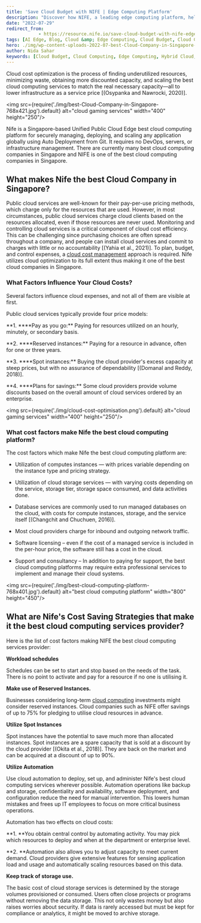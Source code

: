```yaml
---
title: 'Save Cloud Budget with NIFE | Edge Computing Platform'
description: "Discover how NIFE, a leading edge computing platform, helps you optimize cloud costs with innovative solutions and strategies."
date: "2022-07-29"
redirect_from: 
            - https://resource.nife.io/save-cloud-budget-with-nife-edge-computing-platform/
tags: [AI Edge, Blog, Cloud &amp; Edge Computing, Cloud Budget, Cloud Computing, Cloud Gaming, Edge Computing, Hybrid Cloud, Hybrid Cloud, Intelligent Edge, Nife]
hero: ./img/wp-content-uploads-2022-07-best-Cloud-Company-in-Singapore-300x165.jpg
author: Nida Sahar
keywords: [Cloud Budget, Cloud Computing, Edge Computing, Hybrid Cloud, Intelligent Edge]
---
```

Cloud cost optimization is the process of finding underutilized resources, minimizing waste, obtaining more discounted capacity, and scaling the best cloud computing services to match the real necessary capacity—all to lower infrastructure as a service price [(Osypanka and Nawrocki, 2020)].


<img src={require('./img/best-Cloud-Company-in-Singapore-768x421.jpg').default} alt="cloud gaming services" width="400" height="250"/>
<br/>


 
Nife is a Singapore-based Unified Public Cloud Edge best cloud computing platform for securely managing, deploying, and scaling any application globally using Auto Deployment from Git. It requires no DevOps, servers, or infrastructure management. There are currently many best cloud computing companies in Singapore and NIFE is one of the best cloud computing companies in Singapore.

## What makes Nife the best Cloud Company in Singapore?

Public cloud services are well-known for their pay-per-use pricing methods, which charge only for the resources that are used. However, in most circumstances, public cloud services charge cloud clients based on the resources allocated, even if those resources are never used. Monitoring and controlling cloud services is a critical component of cloud cost efficiency. This can be challenging since purchasing choices are often spread throughout a company, and people can install cloud services and commit to charges with little or no accountability [(Yahia et al., 2021)]. To plan, budget, and control expenses, a [cloud cost management](/blog/cloud-cost-management-use-nife-to-save-cloud-budget/) approach is required. Nife utilizes cloud optimization to its full extent thus making it one of the best cloud companies in Singapore.

### What Factors Influence Your Cloud Costs?

Several factors influence cloud expenses, and not all of them are visible at first.

Public cloud services typically provide four price models:



**1. \*\***Pay as you go:\*\* Paying for resources utilized on an hourly, minutely, or secondary basis.



**2. \*\***Reserved instances:\*\* Paying for a resource in advance, often for one or three years.



**3. \*\***Spot instances:\*\* Buying the cloud provider's excess capacity at steep prices, but with no assurance of dependability [(Domanal and Reddy, 2018)].



**4. \*\***Plans for savings:\*\* Some cloud providers provide volume discounts based on the overall amount of cloud services ordered by an enterprise.


<img src={require('./img/cloud-cost-optimisation.png').default} alt="cloud gaming services" width="400" height="250"/>
<br/>



 
### What cost factors make Nife the best cloud computing platform?

The cost factors which make Nife the best cloud computing platform are:



- Utilization of computes instances — with prices variable depending on the instance type and pricing strategy.



- Utilization of cloud storage services — with varying costs depending on the service, storage tier, storage space consumed, and data activities done.



- Database services are commonly used to run managed databases on the cloud, with costs for compute instances, storage, and the service itself [(Changchit and Chuchuen, 2016)].



- Most cloud providers charge for inbound and outgoing network traffic.



- Software licensing – even if the cost of a managed service is included in the per-hour price, the software still has a cost in the cloud.



- Support and consultancy – In addition to paying for support, the best cloud computing platforms may require extra professional services to implement and manage their cloud systems.


<img src={require('./img/best-cloud-computing-platform-768x401.jpg').default} alt="best cloud computing platform" width="800" height="450"/>
<br/>


 

## What are Nife's Cost Saving Strategies that make it the best cloud computing services provider?

Here is the list of cost factors making NIFE the best cloud computing services provider:

**Workload schedules**

Schedules can be set to start and stop based on the needs of the task. There is no point to activate and pay for a resource if no one is utilising it.

**Make use of Reserved Instances.**

Businesses considering long-term [cloud computing](/blog/how-does-cloud-computing-affect-budget-predictability-for-cios/) investments might consider reserved instances. Cloud companies such as NIFE offer savings of up to 75% for pledging to utilise cloud resources in advance.

**Utilize Spot Instances**

Spot instances have the potential to save much more than allocated instances. Spot instances are a spare capacity that is sold at a discount by the cloud provider [(Okita et al., 2018)]. They are back on the market and can be acquired at a discount of up to 90%.

**Utilize Automation**

Use cloud automation to deploy, set up, and administer Nife's best cloud computing services wherever possible. Automation operations like backup and storage, confidentiality and availability, software deployment, and configuration reduce the need for manual intervention. This lowers human mistakes and frees up IT employees to focus on more critical business operations.

Automation has two effects on cloud costs:



**1. **You obtain central control by automating activity. You may pick which resources to deploy and when at the department or enterprise level.



**2. **Automation also allows you to adjust capacity to meet current demand. Cloud providers give extensive features for sensing application load and usage and automatically scaling resources based on this data.

**Keep track of storage use.**

The basic cost of cloud storage services is determined by the storage volumes provisioned or consumed. Users often close projects or programs without removing the data storage. This not only wastes money but also raises worries about security. If data is rarely accessed but must be kept for compliance or analytics, it might be moved to archive storage.


